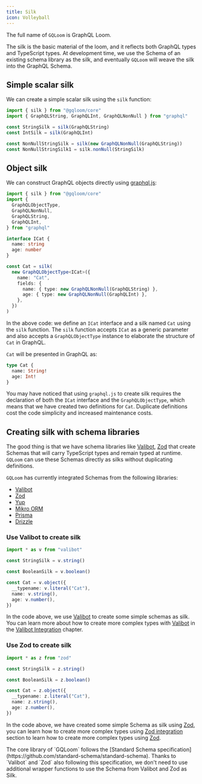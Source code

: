 ```yaml
---
title: Silk
icon: Volleyball
---
```


The full name of `GQLoom` is GraphQL Loom.

The silk is the basic material of the loom, and it reflects both GraphQL types and TypeScript types.
At development time, we use the Schema of an existing schema library as the silk, and eventually `GQLoom` will weave the silk into the GraphQL Schema.

## Simple scalar silk

We can create a simple scalar silk using the `silk` function:

```ts twoslash
import { silk } from "@gqloom/core"
import { GraphQLString, GraphQLInt, GraphQLNonNull } from "graphql"

const StringSilk = silk(GraphQLString)
const IntSilk = silk(GraphQLInt)

const NonNullStringSilk = silk(new GraphQLNonNull(GraphQLString))
const NonNullStringSilk1 = silk.nonNull(StringSilk)
```

## Object silk

We can construct GraphQL objects directly using [graphql.js](https://graphql.org/graphql-js/constructing-types/):

```ts twoslash
import { silk } from "@gqloom/core"
import {
  GraphQLObjectType,
  GraphQLNonNull,
  GraphQLString,
  GraphQLInt,
} from "graphql"

interface ICat {
  name: string
  age: number
}

const Cat = silk(
  new GraphQLObjectType<ICat>({
    name: "Cat",
    fields: {
      name: { type: new GraphQLNonNull(GraphQLString) },
      age: { type: new GraphQLNonNull(GraphQLInt) },
    },
  })
)
```

In the above code: we define an `ICat` interface and a silk named `Cat` using the `silk` function.
The `silk` function accepts `ICat` as a generic parameter and also accepts a `GraphQLObjectType` instance to elaborate the structure of `Cat` in GraphQL.

`Cat` will be presented in GraphQL as:

```graphql title="GraphQL Schema"
type Cat {
  name: String!
  age: Int!
}
```

You may have noticed that using `graphql.js` to create silk requires the declaration of both the `ICat` interface and the `GraphQLObjectType`, which means that we have created two definitions for `Cat`.
Duplicate definitions cost the code simplicity and increased maintenance costs.

## Creating silk with schema libraries

The good thing is that we have schema libraries like [Valibot](https://valibot.dev/), [Zod](https://zod.dev/) that create Schemas that will carry TypeScript types and remain typed at runtime.
`GQLoom` can use these Schemas directly as silks without duplicating definitions.

`GQLoom` has currently integrated Schemas from the following libraries:

- [Valibot](../schema/valibot)
- [Zod](../schema/zod)
- [Yup](../schema/yup)
- [Mikro ORM](../schema/mikro-orm)
- [Prisma](../schema/prisma)
- [Drizzle](../schema/drizzle)

### Use Valibot to create silk

```ts twoslash
import * as v from "valibot"

const StringSilk = v.string()

const BooleanSilk = v.boolean()

const Cat = v.object({
  __typename: v.literal("Cat"),
  name: v.string(),
  age: v.number(),
})
```

In the code above, we use [Valibot](https://valibot.dev/) to create some simple schemas as silk. You can learn more about how to create more complex types with [Valibot](https://valibot.dev/) in the [Valibot Integration](../schema/valibot) chapter.

### Use Zod to create silk

```ts twoslash
import * as z from "zod"

const StringSilk = z.string()

const BooleanSilk = z.boolean()

const Cat = z.object({
  __typename: z.literal("Cat"),
  name: z.string(),
  age: z.number(),
})
```

In the code above, we have created some simple Schema as silk using [Zod](https://zod.dev/), you can learn how to create more complex types using [Zod integration](../schema/zod) section to learn how to create more complex types using [Zod](https://zod.dev/).

<Callout>
The core library of `GQLoom` follows the [Standard Schema specification](https://github.com/standard-schema/standard-schema). Thanks to `Valibot` and `Zod` also following this specification, we don't need to use additional wrapper functions to use the Schema from Valibot and Zod as Silk.
</Callout>